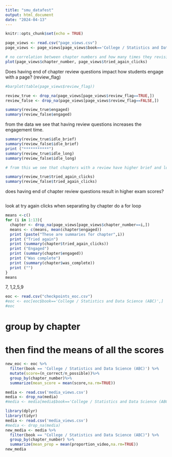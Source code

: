 ```yaml
---
title: "smu_datafest"
output: html_document
date: "2024-04-13"
---
```


```r
knitr::opts_chunk$set(echo = TRUE)
```


```r
page_views <- read.csv("page_views.csv")
page_views <- page_views[page_views$book=='College / Statistics and Data Science (ABC)',]

# no correlation between chapter numbers and how many times they revisited a page
plot(page_views$chapter_number, page_views$tried_again_clicks)
```


Does having end of chapter review questions impact how students engage with a page? (review_flag)

```r
#barplot(table(page_views$review_flag))

review_true <- drop_na(page_views[page_views$review_flag==TRUE,])
review_false <- drop_na(page_views[page_views$review_flag==FALSE,])

summary(review_true$engaged)
summary(review_false$engaged)
```
from the data we see that having review questions increases the engagement time. 
```r
summary(review_true$idle_brief)
summary(review_false$idle_brief)
print ("***********")
summary(review_true$idle_long)
summary(review_false$idle_long)

# from this we see that chapters with a review have higher brief and long idle times
```


```r
summary(review_true$tried_again_clicks)
summary(review_false$tried_again_clicks)
```

does having end of chapter review questions result in higher exam scores?
```r
```


look at try again clicks when separating by chapter
do a for loop

```r
means <-c()
for (i in 1:13){
  chapter <- drop_na(page_views[page_views$chapter_number==i,])
  means <- c(means, mean(chapter$engaged))
  print (paste("These are summaries for chapter",i))
  print ("Tried again")
  print (summary(chapter$tried_again_clicks))
  print ("Engaged")
  print (summary(chapter$engaged))
  print ("Was complete")
  print (summary(chapter$was_complete))
  print ("")
}
means
```
7, 1,2,5,9

```r
eoc <- read.csv("checkpoints_eoc.csv")
#eoc <- eoc[eoc$book=='College / Statistics and Data Science (ABC)',]
#eoc
```

# group by chapter
# then find the means of all the scores

```r
new_eoc <- eoc %>%
  filter(book == 'College / Statistics and Data Science (ABC)') %>%
  mutate(score=(n_correct/n_possible))%>%
  group_by(chapter_number)%>%
  summarize(mean_score = mean(score,na.rm=TRUE))
```



```r
media <- read.csv('media_views.csv')
media <- drop_na(media)
#media <- media[media$book=='College / Statistics and Data Science (ABC)',]
```

```r
library(dplyr)
library(tidyr)
media <- read.csv('media_views.csv')
#media <- drop_na(media)
new_media <- media %>%
  filter(book == "College / Statistics and Data Science (ABC)") %>%
  group_by(chapter_number) %>%
  summarize(mean_prop = mean(proportion_video,na.rm=TRUE))
new_media
```
















